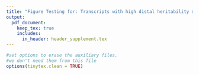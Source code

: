 ```yaml
---
title: "Figure Testing for: Transcripts with high distal heritability mediate genetic effects on complex metabolic traits"
output: 
  pdf_document:
    keep_tex: true
    includes:
      in_header: header_supplement.tex
---
```


```r
#set options to erase the auxiliary files. 
#we don't need them from this file
options(tinytex.clean = TRUE)
```

\begin{figure}[ht!]
\includegraphics[width=\textwidth]{Figures/Fig1_trait_overview.pdf} 
\caption{ Clinical overview. \textbf{A.} Distributions of final body 
weight in the diversity outbred mice. Sex is indicated by color. 
The average B6 male and female adult weights at 24 weeks of 
age are indicated by blue and green bars on the x-axis. \textbf{B.} 
The distribution of final fasting glucose across the population split 
by sex. Normal, pre-diabetic, and diabetic fasting glucose levels for 
mice are shown by colored bars along the x-axis. \textbf{C.} Males 
had higher fasting blood glucose on average than females 
($p = 9.1\times10^{-15}$). \textbf{D.} The relationship between 
food consumption and body weight for both sexes. \textbf{E.} 
Relationship between body weight and fasting glucose for both 
sexes. \textbf{F.} Heritability estimates for each physiological trait. 
Bars show standard error of the estimate. \textbf{G.} Correlation 
structure between pairs of physiological traits. The lower triangle 
shows Pearson correlation coefficients between pairs of traits (r). 
The upper triangle shows the Pearson correlation coefficient (r) 
between LOD traces of pairs of traits, and diagonal shows the 
estimated heritability of each trait. BMD - bone mineral density,
WPIC - whole pancreas insulin content, Glu tAUC - glucose total area under 
the curve, HOMA IR - homeostatic measurement of insulin resistance, HOMA B - 
homeostatic measure of beta cell health, VLDL - very low-density lipoprotein,
LDL - low-density lipoprotein, IDL - intermediate density lipoprotein, 
HDL - high-density lipoprotein, TG - triglyceride.
}
\label{fig:trait_overview}
\end{figure}

\begin{figure}[ht!]
\includegraphics[width=\textwidth]{Figures/Fig2_motivation.pdf} 
\caption{Transcript heritability and trait relevance. 
\textbf{A.} Distributions of local and distal heritability 
of transcripts across the four tissues. Overall local and 
distal factors contributed equally to transcript heritability. 
The relationship between (\textbf{B.}) local and (\textbf{C.}) 
distal heritability and trait relevance across all four 
tissues. Here trait relevance is defined as the maximum 
correlation between the transcript and all traits. The upper 
and lower dashed line in each panel show the 95th and 5th 
percentile correlation. The solid line shows the mean trait 
correlation in transcripts with increasing variance explained 
either locally (B) or distally (C). Transcripts that are highly 
correlated with traits tended to have low local heritability and 
high distal heritability.}
\label{fig:motivation}
\end{figure}

\begin{figure}[ht!]
\includegraphics[width=5in]{Figures/Fig3_workflow.pdf} 
\caption{High-dimensional mediation. \textbf{A.} Workflow 
indicating major steps of high-dimensional mediation. The 
genotype, transcriptome, and phenotype matrices were 
kernelized to yield single matrices representing the 
relationships between all individuals for each data modality 
($G_K$ = genome kernel, $T_K$ = transcriptome kernel; 
$P_K$ = phenome kernel). High-dimensional mediation 
was applied to these matrices to maximize the direct path 
$G \rightarrow T \rightarrow P$, the mediating pathway 
(arrows), while simultaneously minimizing the direct $G 
\rightarrow P$ pathway (dotted line). The composite 
vectors that resulted from high-dimensional mediation 
were $G_c$, $T_C$, and $P_C$. The partial correlations 
$\rho$ between these vectors indicated perfect mediation. 
Transcript and trait loadings were calculated as described 
in the methods. \textbf{B.} The null distribution of the path 
coefficient derived from 10,000 permutations. The observed model
(red) is compared to models derived from exclusively distal 
(gray) or local genetic effects (brown). The similarity of 
the observed and distal models indicates the full model is 
dominated by distal genetic effects. \textbf{C.} 
The null distribution of the $G_C$-$T_C$ correlation vs. 
the $T_C$-$P_C$ correlation. Comparisons are shown 
to the observed values (red), and those derived from the 
distal-only model (gray) and the local-only model (brown).
}
\label{fig:workflow}
\end{figure}

\begin{figure}[ht!]
\includegraphics[width=\textwidth]{Figures/Fig4_interpretation.pdf} 
\caption{Interpretation of loadings. \textbf{A.} Loadings across traits. 
Body weight and insulin resistance contributed the most to the composite 
trait. \textbf{B.} Phenotype scores across individuals. Individuals with large 
positive phenotype scores had higher body weight and insulin resistance 
than average. Individuals with large negative phenotype scores had lower 
body weight and insulin resistance than average. \textbf{C.} Distribution of 
transcript loadings in adipose tissue. For transcripts with large positive 
loadings, higher expression was associated with higher phenotype scores. 
For transcripts with large negative loadings, higher expression was associated 
with lower phenotype scores. \textbf{D.} Distributions of loadings across 
tissues compared to null distributions. Shaded areas represent loadings that 
were more extreme than the null distribution. Numbers indicate how many 
transcripts had loadings above and below the extremes of the null. Transcripts 
in adipose tissue had the most extreme loadings indicating that transcripts in 
adipose tissue were the best mediators of the genetic effects on body weight 
and insulin resistance. \textbf{E.} Scatter plots showing correlations between 
composite vectors for the genome ($G_C$), the transcriptome ($T_C$), and the 
phenome ($P_C$). The $G_C$ - $T_C$ correlation is high, the $T_C$ - $P_C$ 
correlation is high, and there is no significant correlation between $G_C$ 
and $P_C$. This correlation structure is consistent with perfect mediation.
}
\label{fig:interpretation}
\end{figure}

\begin{figure}[ht!]
\includegraphics[width=\textwidth]{Figures/Fig5_loading_heritability.pdf} 
\caption{Transcripts with high loadings have high distal heritability 
and literature support (bolded gene names). Each panel has a bar plot 
showing the loadings of transcripts selected by different criteria. Bar color indicates the 
tissue of origin. The heat map shows the local (L - left) and distal 
(D - right) heritability of each transcript. \textbf{A.} Loadings for 
the 10 transcripts with the largest positive loadings and the 10 
transcripts with the largest negative loadings for each tissue. 
Distal heritability was significantly higher than local heritability 
(t-test $p < 2.2^{-16}$). \textbf{B.} Loadings of TWAS candidates 
with the 10 largest positive correlations with traits and the largest 
negative correlations with traits across all four tissues. Local and 
distal heritability were not significantly different for this group 
(t-test $p = 0.77$). \textbf{C.} The transcripts with the largest 
local heritability (top 20) across all four tissues. Local heritability 
was significantly higher than distal heritability of these genes (t-test 
$p < 2.2^{-16}$)
}
\label{fig:loading_heritability}
\end{figure}

\begin{figure}[ht!]
\includegraphics[width=\textwidth]{Figures/Fig6_TOA.pdf} 
\caption{Tissue-specific transcriptional programs were associated 
with obesity and insulin resistance. \textbf{A} Heat map showing 
the loadings of all transcripts with loadings greater than 2.5 
standard deviations from the mean in any tissue. The heat map was 
clustered using k medoid clustering. Functional enrichments of each 
cluster are indicated along the left margin. \textbf{B} Loadings for 
\textit{Pparg} in different tissues. \textbf{C} Local and distal of 
\textit{Pparg} expression in different tissues.
}
\label{fig:toa}
\end{figure}

\begin{figure}[ht!]
\includegraphics[width=\textwidth]{Figures/Fig7_CC_Prediction.pdf} 
\caption{Transcription, but not local genotype, predicts 
phenotype in the CC-RIX. \textbf{A.} Workflow showing procedure 
for translating HDMA results to an independent population of mice. 
\textbf{B.} Relationships between the predicted metabolic disease
index (MDI) and measured body weight in the CC-RIX. The left column 
shows the predictions using measured transcripts. The right column 
shows the prediction using transcript levels imputed from local 
genotype. Gray boxes indicate measured quantities, and blue boxes 
indicate calculated quantities. The dots in each panel represent 
individual CC-RIX strains. The gray lines show the standard deviation 
on body weight for the strain.
}
\label{fig:cc_prediction}
\end{figure}

\begin{figure}[ht!]
\includegraphics[width=\textwidth]{Figures/Fig8_Human_Translation.pdf} 
\caption{HDMA results translate to humans. \textbf{A.} Distribution of 
loadings for cell-type-specific transcripts in adipose tissue. \textbf{B.} 
Distribution of loadings for cell-type-specific transcripts in pancreatic 
islets. \textbf{C.} Null distributions for the mean loading of 
randomly selected transcripts in each cell type compared with the observed 
mean loading of each group of transcripts (red asterisk). \textbf{D.} 
Predictions of metabolic phenotypes in four adipose transcription data 
sets downloaded from GEO. In each study the obese/diabetic patients were 
predicted to have greater MDI than the lean/non-diabetic 
patients based on the HDMA results from DO mice.
}
\label{fig:human_translation}
\end{figure}